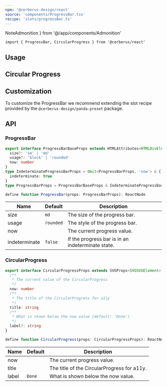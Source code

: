 ```yaml
---
npm: '@cerberus-design/react'
source: 'components/ProgressBar.tsx'
recipe: 'slots/progressBar.ts'
---
```


  NoteAdmonition
} from '@/app/components/Admonition'

```tsx
import { ProgressBar, CircularProgress } from '@cerberus/react'
```

## Usage

<LivePlaygroundWithCode />

## Circular Progress

<CircularLivePlaygroundWithCode />

## Customization

To customize the ProgressBar we recommend extending the slot recipe provided by the `@cerberus-design/panda-preset` package.

## API

### ProgressBar

```ts showLineNumbers=false
export interface ProgressBarBaseProps extends HTMLAttributes<HTMLDivElement> {
  size?: 'sm' | 'md'
  usage?: 'block' | 'rounded'
  now: number
}
type IndeterminateProgressBarProps = Omit<ProgressBarProps, 'now'> & {
  indeterminate: true
}
type ProgressBarProps = ProgressBarBaseProps & IndeterminateProgressBarProps

define function ProgressBar(props: ProgressBarProps): ReactNode
````

| Name     | Default | Description                                  |
| -------- | ------- | -------------------------------------------- |
| size |  `md`  | The size of the progress bar. |
| usage |  `rounded`  | The style of the progress bar. |
| now |    | The current progress value. |
| indeterminate |  `false`  | If the progress bar is in an indeterminate state. |

### CircularProgress

```ts showLineNumbers=false
export interface CircularProgressProps extends SVGProps<SVGSVGElement> {
  /**
   * The current value of the CircularProgress
   */
  now: number
  /**
   * The title of the CircularProgress for a11y
   */
  title: string
  /**
   * What is shown below the now value (default: 'Done')
   */
  label?: string
}

define function CircularProgress(props: CircularProgressProps): ReactNode
```

| Name     | Default | Description                                  |
| -------- | ------- | -------------------------------------------- |
| now |    | The current progress value. |
| title |    | The title of the CircularProgress for a11y. |
| label |  `Done`  | What is shown below the now value. |